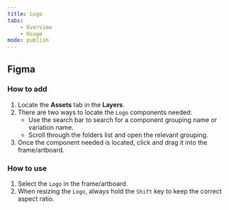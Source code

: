 ```yaml
---
title: Logo
tabs:
    - Overview
    - Usage
mode: publish
---
```


## Figma

### How to add

1. Locate the **Assets** tab in the **Layers**.
2. There are two ways to locate the `Logo` components needed: 
	* Use the search bar to search for a component grouping name or variation name.
	* Scroll through the folders list and open the relevant grouping.
3. Once the component needed is located, click and drag it into the frame/artboard. 


### How to use

1. Select the `Logo` in the frame/artboard. 
2. When resizing the `Logo`, always hold the `Shift` key to keep the correct aspect ratio. 
